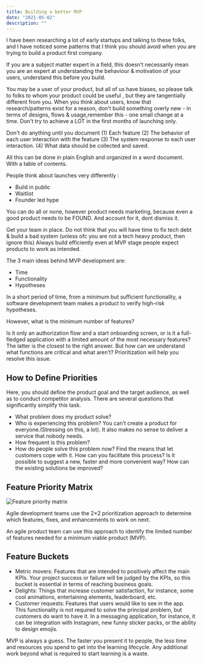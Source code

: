 ```yaml
---
title: Building a better MVP
date: "2021-05-02"
description: ""
---
```


I have been researching a lot of early startups and talking to these folks, and I have noticed some patterns that I think you should avoid when you are trying to build a product first company.

If you are a subject matter expert in a field, this doesn’t necessarily mean you are an expert at understanding the behaviour & motivation of your users, understand this before you build. 

You may be a user of your product, but all of us have biases, so please talk to folks to whom your product could be useful , but they are tangentially different from you. When you think about users, know that research/patterns exist for a reason, don't build something overly new - in terms of designs, flows & usage,remember this - one small change at a time. Don't try to achieve a LOT in the first months of launching only.

Don't do anything until you document 
(1) Each feature 
(2) The behavior of each user interaction with the feature 
(3) The system response to each user interaction. 
(4) What data should be collected and saved. 

All this can be done in plain English and organized in a word document. With a table of contents.

People think about launches very differently :

- Build in public
- Waitlist
- Founder led hype

You can do all or none, however product needs marketing, because even a good product needs to be FOUND. And account for it, dont dismiss it.

Get your team in place. Do not think that you will have time to fix tech debt & build a bad system (unless ofc you are not a tech heavy product, then ignore this) Always build efficiently even at MVP stage people expect products to work as intended.

The 3 main ideas behind MVP development are: 

- Time
- Functionality
- Hypotheses

In a short period of time, from a minimum but sufficient functionality, a software development team makes a product to verify high-risk hypotheses.

However, what is the minimum number of features? 

Is it only an authorization flow and a start onboarding screen, or is it a full-fledged application with a limited amount of the most necessary features? The latter is the closest to the right answer. But how can we understand what functions are critical and what aren’t? Prioritization will help you resolve this issue. 

## How to Define Priorities

Here, you should define the product goal and the target audience, as well as to conduct competitor analysis. There are several questions that significantly simplify this task. 

- What problem does my product solve? 
- Who is experiencing this problem? You can’t create a product for everyone.(Stressing on this, a lot). It also makes no sense to deliver a service that nobody needs.
- How frequent is this problem? 
- How do people solve this problem now? Find the means that let customers cope with it. How can you facilitate this process? Is it possible to suggest a new, faster and more convenient way? How can the existing solutions be improved?

## Feature Priority Matrix 

![Feature priority matrix](./s70.png)

Agile development teams use the 2×2 prioritization approach to determine which features, fixes, and enhancements to work on next.

An agile product team can use this approach to identify the limited number of features needed for a minimum viable product (MVP).
 
## Feature Buckets

- Metric movers: Features that are intended to positively affect the main KPIs. Your project success or failure will be judged by the KPIs, so this bucket is essential in terms of reaching business goals.
- Delights: Things that increase customer satisfaction, for instance, some cool animations, entertaining elements, leaderboard, etc.
- Customer requests: Features that users would like to see in the app. This functionality is not required to solve the principal problem, but customers do want to have it. In a messaging application, for instance, it can be integration with Instagram, new funny sticker packs, or the ability to design emojis. 

MVP is always a guess. The faster you present it to people, the less time and resources you spend to get into the learning lifecycle. Any additional work beyond what is required to start learning is a waste.
